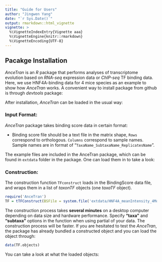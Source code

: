 ```yaml
---
title: "Guide for Users"
author: "Jingwen Yang"
date: "`r Sys.Date()`"
output: rmarkdown::html_vignette
vignette: >
  %\VignetteIndexEntry{Vignette aaa}
  %\VignetteEngine{knitr::rmarkdown}
  %\VignetteEncoding{UTF-8}
---
```


## Pacakge Installation
*AnceTran* is an *R* package that performs analyses of transcriptome evolution based on *RNA-seq* expression data or *ChIP-seq* TF binding data. 
Here, we use HNF4A-binding data for 4 mice species as an example to show how *AnceTran* works. A convenient way to install package from github is through *devtools* package:



After installation, *AnceTran* can be loaded in the usual way:




### Input Format:

*AnceTran* package takes binding score data in certain format:


- Binding score file should be a text file in the matrix shape, `Rows` correspond to orthologous. `Columns` correspond to sample names. Sample names are in format of "`TaxaName_SubtaxaName_ReplicatesName`". 

The example files are included in the AnceTran package, which can be found in `extdata` folder in the package. One can load them in to take a look:

### Construction:

The construction function `TFconstruct` loads in the BindingScore data file, and wraps them in a list of *taxonTF* objects (one *taxaTF* object).

```r
require('AnceTran')
TF = tTFConstruct(BSFile = system.file('extdata/HNF4A_meanIntensity_4Mouse.txt', package = 'AnceTran'), taxa="all", tf="all", verbose=FALSE)

```

The construction process takes **several minutes** on a desktop computer depending on data size and hardware performance. Specify **"taxa"** and **"subtaxa"** options in the function when using partial of your data. The construction process will be faster.
If you are hesitated to test the *AnceTran*, the package has already bundled a constructed object and you can load the object through:

```r
data(TF.objects)
```

You can take a look at what the loaded objects:

